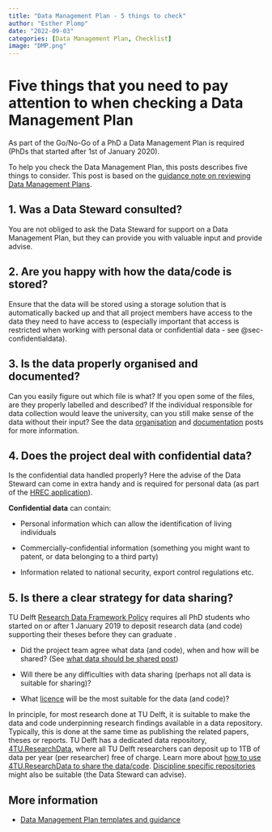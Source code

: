 ```yaml
---
title: "Data Management Plan - 5 things to check"
author: "Esther Plomp"
date: "2022-09-03"
categories: [Data Management Plan, Checklist]
image: "DMP.png"
---
```


# Five things that you need to pay attention to when checking a Data Management Plan

As part of the Go/No-Go of a PhD a Data Management Plan is required (PhDs that started after 1st of January 2020).

To help you check the Data Management Plan, this posts describes five things to consider. This post is based on the [guidance note on reviewing Data Management Plans](https://www.tudelft.nl/en/library/research-data-management/r/plan/data-management-plans).

## 1. Was a Data Steward consulted?

You are not obliged to ask the Data Steward for support on a Data Management Plan, but they can provide you with valuable input and provide advise.

## 2. Are you happy with how the data/code is stored?

Ensure that the data will be stored using a storage solution that is automatically backed up and that all project members have access to the data they need to have access to (especially important that access is restricted when working with personal data or confidential data - see @sec-confidentialdata).

## 3. Is the data properly organised and documented?

Can you easily figure out which file is what? If you open some of the files, are they properly labelled and described? If the individual responsible for data collection would leave the university, can you still make sense of the data without their input? See the data [organisation](https://estherplomp.github.io/TNW-OS-support/posts/data-organisation/) and [documentation](https://estherplomp.github.io/TNW-OS-support/posts/data-documentation/) posts for more information.

## 4. Does the project deal with confidential data? {#sec-confidentialdata}

Is the confidential data handled properly? Here the advise of the Data Steward can come in extra handy and is required for personal data (as part of the [HREC application](https://www.tudelft.nl/over-tu-delft/strategie/integriteitsbeleid/human-research-ethics)).

**Confidential data** can contain:

-   Personal information which can allow the identification of living individuals

-   Commercially-confidential information (something you might want to patent, or data belonging to a third party)

-   Information related to national security, export control regulations etc.

## 5. Is there a clear strategy for data sharing?

TU Delft [Research Data Framework Policy](https://doi.org/10.5281/zenodo.2573159) requires all PhD students who started on or after 1 January 2019 to deposit research data (and code) supporting their theses before they can graduate .

-   Did the project team agree what data (and code), when and how will be shared? (See [what data should be shared post](https://estherplomp.github.io/TNW-OS-support/posts/data-sharing-what/))

-   Will there be any difficulties with data sharing (perhaps not all data is suitable for sharing)?

-   What [licence](https://estherplomp.github.io/TNW-OS-support/posts/licenses/) will be the most suitable for the data (and code)?

In principle, for most research done at TU Delft, it is suitable to make the data and code underpinning research findings available in a data repository. Typically, this is done at the same time as publishing the related papers, theses or reports. TU Delft has a dedicated data repository, [4TU.ResearchData](https://data.4tu.nl/info/en/), where all TU Delft researchers can deposit up to 1TB of data per year (per researcher) free of charge. Learn more about [how to use 4TU.ResearchData to share the data/code](https://estherplomp.github.io/TNW-OS-support/posts/4TU-info/). [Discipline specific repositories](https://estherplomp.github.io/TNW-OS-support/posts/data-TNW/#repositories) might also be suitable (the Data Steward can advise).

## **More information**

-   [Data Management Plan templates and guidance](https://estherplomp.github.io/TNW-OS-support/posts/DMP-templates/)
